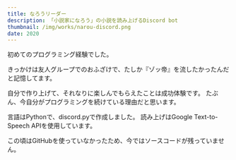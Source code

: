 ```yaml
---
title: なろうリーダー
description: 「小説家になろう」の小説を読み上げるDiscord bot
thumbnail: /img/works/narou-discord.png
date: 2020
---
```


初めてのプログラミング経験でした。

きっかけは友人グループでのおふざけで、たしか『ゾッ帝』を流したかったんだと記憶してます。

自分で作り上げて、それなりに楽しんでもらえたことは成功体験です。
たぶん、今自分がプログラミングを続けている理由だと思います。

言語はPythonで、discord.pyで作成しました。
読み上げはGoogle Text-to-Speech APIを使用しています。

この頃はGitHubを使っていなかったため、今ではソースコードが残っていません。
